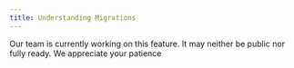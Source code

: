 ```yaml
---
title: Understanding Migrations
---
```

<Warning>
  Our team is currently working on this feature. It may neither be public nor fully ready. We appreciate your patience
</Warning>